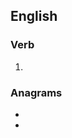 {{also|Sears}}

==English==

===Verb===
{{head|en|verb form}}

# {{en-third-person singular of|sear}}

===Anagrams===
* {{l|en|arses}}
* {{l|en|rases}}